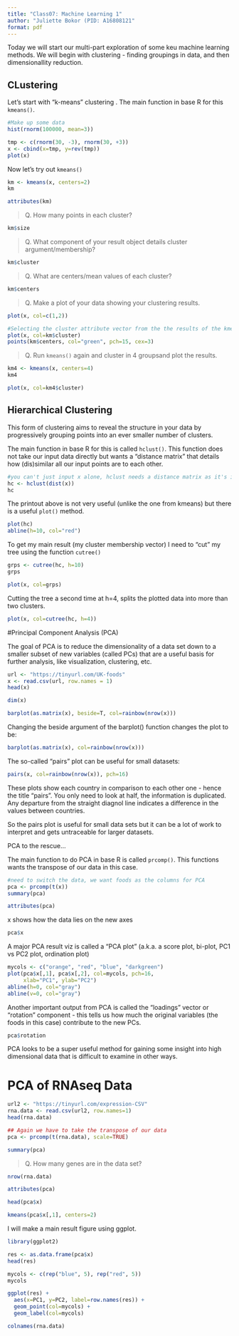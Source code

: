 ```yaml
---
title: "Class07: Machine Learning 1"
author: "Juliette Bokor (PID: A16808121"
format: pdf
---
```


Today we will start our multi-part exploration of some keu machine learning methods. We will begin with clustering - finding groupings in data, and then dimensionallity reduction. 


## CLustering

Let's start with "k-means" clustering . 
The main function in base R for this `kmeans()`. 

```r
#Make up some data
hist(rnorm(100000, mean=3))
```


```r
tmp <- c(rnorm(30, -3), rnorm(30, +3))
x <- cbind(x=tmp, y=rev(tmp))
plot(x)
```


Now let's try out `kmeans()`

```r
km <- kmeans(x, centers=2)
km
```


```r
attributes(km)
```


> Q. How many points in each cluster? 

```r
km$size
```


> Q. What component of your result object details cluster argument/membership? 

```r
km$cluster
```



> Q. What are centers/mean values of each cluster? 

```r
km$centers
```


> Q. Make a plot of your data showing your clustering results. 

```r
plot(x, col=c(1,2))
```


```r
#Selecting the cluster attribute vector from the the results of the kmeans() function we used before and using it to determine the color of the plot
plot(x, col=km$cluster)
points(km$centers, col="green", pch=15, cex=3)
```


> Q. Run `kmeans()` again and cluster in 4 groupsand plot the results. 

```r
km4 <- kmeans(x, centers=4)
km4
```

```r
plot(x, col=km4$cluster)
```

## Hierarchical Clustering

This form of clustering aims to reveal the structure in your data by progressively grouping points into an ever smaller number of clusters. 

The main function in base R for this is called `hclust()`. This function does not take our input data directly but wants a "distance matrix" that details how (dis)similar all our input points are to each other. 

```r
#you can't just input x alone, hclust needs a distance matrix as it's input, which comes from dist(x)
hc <- hclust(dist(x))
hc
```

The printout above is not very useful (unlike the one from kmeans) but there is a useful `plot()` method. 

```r
plot(hc)
abline(h=10, col="red")
```


To get my main result (my cluster membership vector) I need to "cut" my tree using the function `cutree()`


```r
grps <- cutree(hc, h=10)
grps
```


```r
plot(x, col=grps)
```


Cutting the tree a second time at h=4, splits the plotted data into more than two clusters. 
```r
plot(x, col=cutree(hc, h=4))
```





#Principal Component Analysis (PCA) 

The goal of PCA is to reduce the dimensionality of a data set down to a smaller subset of new variables (called PCs) that are a useful basis for further analysis, like visualization, clustering, etc. 


```r
url <- "https://tinyurl.com/UK-foods"
x <- read.csv(url, row.names = 1)
head(x)
```

```r
dim(x)
```



```r
barplot(as.matrix(x), beside=T, col=rainbow(nrow(x)))
```
 

Changing the beside argument of the barplot() function changes the plot to be: 
```r
barplot(as.matrix(x), col=rainbow(nrow(x)))
```


The so-called "pairs" plot can be useful for small datasets: 

```r
pairs(x, col=rainbow(nrow(x)), pch=16)
```


These plots show each country in comparison to each other one - hence the title "pairs". You only need to look at half, the information is duplicated. Any departure from the straight diagnol line indicates a difference in the values between countries. 


So the pairs plot is useful for small data sets but it can be a lot of work to interpret and gets untraceable for larger datasets. 

PCA to the rescue...

The main function to do PCA in base R is called `prcomp()`. This functions wants the transpose of our data in this case. 

```r
#need to switch the data, we want foods as the columns for PCA
pca <- prcomp(t(x))
summary(pca)
```

```r
attributes(pca)
```

x shows how the data lies on the new axes 
```r
pca$x
```

A major PCA result viz is called a "PCA plot" (a.k.a. a score plot, bi-plot, PC1 vs PC2 plot, ordination plot)

```r
mycols <- c("orange", "red", "blue", "darkgreen")
plot(pca$x[,1], pca$x[,2], col=mycols, pch=16, 
     xlab="PC1", ylab="PC2")
abline(h=0, col="gray")
abline(v=0, col="gray")
```



Another important output from PCA is called the "loadings" vector or "rotation" component - this tells us how much the original variables (the foods in this case) contribute to the new PCs. 
```r
pca$rotation
```

PCA looks to be a super useful method for gaining some insight into high dimensional data that is difficult to examine in other ways. 


# PCA of RNAseq Data

```r
url2 <- "https://tinyurl.com/expression-CSV"
rna.data <- read.csv(url2, row.names=1)
head(rna.data)
```

```r
## Again we have to take the transpose of our data 
pca <- prcomp(t(rna.data), scale=TRUE)
```

```r
summary(pca)
```

> Q. How many genes are in the data set? 

```r
nrow(rna.data)
```


```r
attributes(pca)
```

```r
head(pca$x)
```
```r
kmeans(pca$x[,1], centers=2)
```


I will make a main result figure using ggplot. 

```r
library(ggplot2)
```

```r
res <- as.data.frame(pca$x)
head(res)
```


```r
mycols <- c(rep("blue", 5), rep("red", 5))
mycols

ggplot(res) +
  aes(x=PC1, y=PC2, label=row.names(res)) + 
  geom_point(col=mycols) + 
  geom_label(col=mycols)

```


```r
colnames(rna.data)
```









